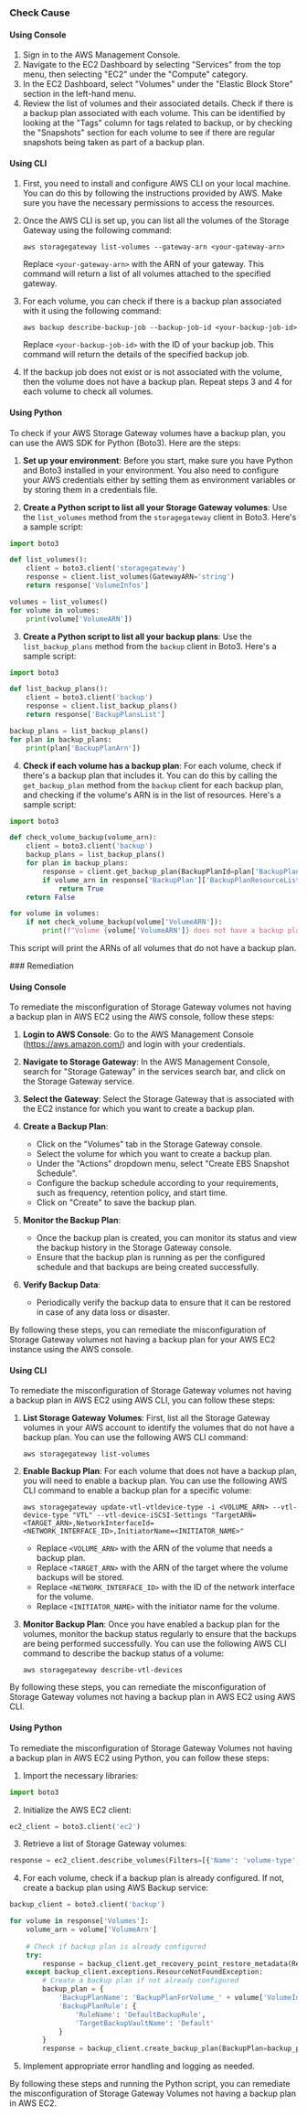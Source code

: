 

<Tabs><Tab title='Cause'>
### Check Cause

#### Using Console

1. Sign in to the AWS Management Console.
2. Navigate to the EC2 Dashboard by selecting "Services" from the top menu, then selecting "EC2" under the "Compute" category.
3. In the EC2 Dashboard, select "Volumes" under the "Elastic Block Store" section in the left-hand menu.
4. Review the list of volumes and their associated details. Check if there is a backup plan associated with each volume. This can be identified by looking at the "Tags" column for tags related to backup, or by checking the "Snapshots" section for each volume to see if there are regular snapshots being taken as part of a backup plan.

#### Using CLI

1. First, you need to install and configure AWS CLI on your local machine. You can do this by following the instructions provided by AWS. Make sure you have the necessary permissions to access the resources.

2. Once the AWS CLI is set up, you can list all the volumes of the Storage Gateway using the following command:

   ```
   aws storagegateway list-volumes --gateway-arn <your-gateway-arn>
   ```
   Replace `<your-gateway-arn>` with the ARN of your gateway. This command will return a list of all volumes attached to the specified gateway.

3. For each volume, you can check if there is a backup plan associated with it using the following command:

   ```
   aws backup describe-backup-job --backup-job-id <your-backup-job-id>
   ```
   Replace `<your-backup-job-id>` with the ID of your backup job. This command will return the details of the specified backup job.

4. If the backup job does not exist or is not associated with the volume, then the volume does not have a backup plan. Repeat steps 3 and 4 for each volume to check all volumes.

#### Using Python

To check if your AWS Storage Gateway volumes have a backup plan, you can use the AWS SDK for Python (Boto3). Here are the steps:

1. **Set up your environment**: Before you start, make sure you have Python and Boto3 installed in your environment. You also need to configure your AWS credentials either by setting them as environment variables or by storing them in a credentials file.

2. **Create a Python script to list all your Storage Gateway volumes**: Use the `list_volumes` method from the `storagegateway` client in Boto3. Here's a sample script:

```python
import boto3

def list_volumes():
    client = boto3.client('storagegateway')
    response = client.list_volumes(GatewayARN='string')
    return response['VolumeInfos']

volumes = list_volumes()
for volume in volumes:
    print(volume['VolumeARN'])
```

3. **Create a Python script to list all your backup plans**: Use the `list_backup_plans` method from the `backup` client in Boto3. Here's a sample script:

```python
import boto3

def list_backup_plans():
    client = boto3.client('backup')
    response = client.list_backup_plans()
    return response['BackupPlansList']

backup_plans = list_backup_plans()
for plan in backup_plans:
    print(plan['BackupPlanArn'])
```

4. **Check if each volume has a backup plan**: For each volume, check if there's a backup plan that includes it. You can do this by calling the `get_backup_plan` method from the `backup` client for each backup plan, and checking if the volume's ARN is in the list of resources. Here's a sample script:

```python
import boto3

def check_volume_backup(volume_arn):
    client = boto3.client('backup')
    backup_plans = list_backup_plans()
    for plan in backup_plans:
        response = client.get_backup_plan(BackupPlanId=plan['BackupPlanId'])
        if volume_arn in response['BackupPlan']['BackupPlanResourceList']:
            return True
    return False

for volume in volumes:
    if not check_volume_backup(volume['VolumeARN']):
        print(f"Volume {volume['VolumeARN']} does not have a backup plan.")
```

This script will print the ARNs of all volumes that do not have a backup plan.

</Tab>

<Tab title='Remediation'>
### Remediation

#### Using Console

To remediate the misconfiguration of Storage Gateway volumes not having a backup plan in AWS EC2 using the AWS console, follow these steps:

1. **Login to AWS Console**: Go to the AWS Management Console (https://aws.amazon.com/) and login with your credentials.

2. **Navigate to Storage Gateway**: In the AWS Management Console, search for "Storage Gateway" in the services search bar, and click on the Storage Gateway service.

3. **Select the Gateway**: Select the Storage Gateway that is associated with the EC2 instance for which you want to create a backup plan.

4. **Create a Backup Plan**:
    - Click on the "Volumes" tab in the Storage Gateway console.
    - Select the volume for which you want to create a backup plan.
    - Under the "Actions" dropdown menu, select "Create EBS Snapshot Schedule".
    - Configure the backup schedule according to your requirements, such as frequency, retention policy, and start time.
    - Click on "Create" to save the backup plan.

5. **Monitor the Backup Plan**:
    - Once the backup plan is created, you can monitor its status and view the backup history in the Storage Gateway console.
    - Ensure that the backup plan is running as per the configured schedule and that backups are being created successfully.

6. **Verify Backup Data**: 
    - Periodically verify the backup data to ensure that it can be restored in case of any data loss or disaster.

By following these steps, you can remediate the misconfiguration of Storage Gateway volumes not having a backup plan for your AWS EC2 instance using the AWS console.

#### Using CLI

To remediate the misconfiguration of Storage Gateway volumes not having a backup plan in AWS EC2 using AWS CLI, you can follow these steps:

1. **List Storage Gateway Volumes**: First, list all the Storage Gateway volumes in your AWS account to identify the volumes that do not have a backup plan. You can use the following AWS CLI command:
   ```
   aws storagegateway list-volumes
   ```

2. **Enable Backup Plan**: For each volume that does not have a backup plan, you will need to enable a backup plan. You can use the following AWS CLI command to enable a backup plan for a specific volume:
   ```
   aws storagegateway update-vtl-vtldevice-type -i <VOLUME_ARN> --vtl-device-type "VTL" --vtl-device-iSCSI-Settings "TargetARN=<TARGET_ARN>,NetworkInterfaceId=<NETWORK_INTERFACE_ID>,InitiatorName=<INITIATOR_NAME>"
   ```
   - Replace `<VOLUME_ARN>` with the ARN of the volume that needs a backup plan.
   - Replace `<TARGET_ARN>` with the ARN of the target where the volume backups will be stored.
   - Replace `<NETWORK_INTERFACE_ID>` with the ID of the network interface for the volume.
   - Replace `<INITIATOR_NAME>` with the initiator name for the volume.

3. **Monitor Backup Plan**: Once you have enabled a backup plan for the volumes, monitor the backup status regularly to ensure that the backups are being performed successfully. You can use the following AWS CLI command to describe the backup status of a volume:
   ```
   aws storagegateway describe-vtl-devices
   ```

By following these steps, you can remediate the misconfiguration of Storage Gateway volumes not having a backup plan in AWS EC2 using AWS CLI.

#### Using Python

To remediate the misconfiguration of Storage Gateway Volumes not having a backup plan in AWS EC2 using Python, you can follow these steps:

1. Import the necessary libraries:
```python
import boto3
```

2. Initialize the AWS EC2 client:
```python
ec2_client = boto3.client('ec2')
```

3. Retrieve a list of Storage Gateway volumes:
```python
response = ec2_client.describe_volumes(Filters=[{'Name': 'volume-type', 'Values': ['gateway']}])
```

4. For each volume, check if a backup plan is already configured. If not, create a backup plan using AWS Backup service:
```python
backup_client = boto3.client('backup')

for volume in response['Volumes']:
    volume_arn = volume['VolumeArn']
    
    # Check if backup plan is already configured
    try:
        response = backup_client.get_recovery_point_restore_metadata(ResourceArn=volume_arn)
    except backup_client.exceptions.ResourceNotFoundException:
        # Create a backup plan if not already configured
        backup_plan = {
            'BackupPlanName': 'BackupPlanForVolume_' + volume['VolumeId'],
            'BackupPlanRule': {
                'RuleName': 'DefaultBackupRule',
                'TargetBackupVaultName': 'Default'
            }
        }
        response = backup_client.create_backup_plan(BackupPlan=backup_plan)
```

5. Implement appropriate error handling and logging as needed.

By following these steps and running the Python script, you can remediate the misconfiguration of Storage Gateway Volumes not having a backup plan in AWS EC2.


</Tab>
</Tabs>